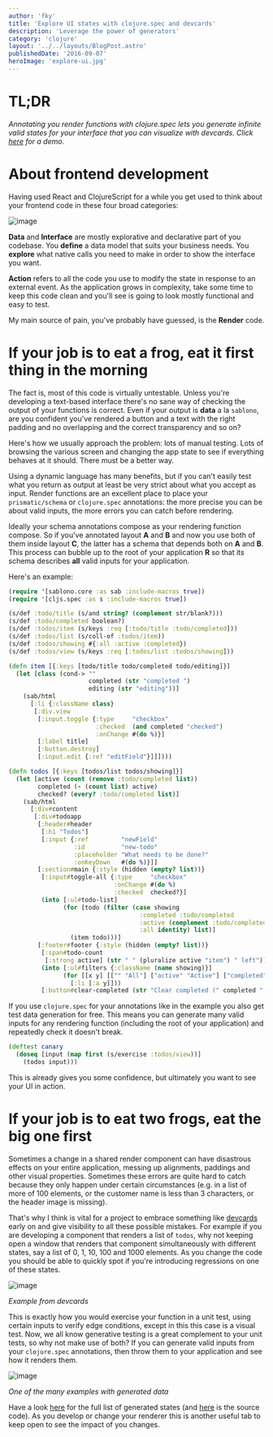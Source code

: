 ```yaml
---
author: 'fky'
title: 'Explore UI states with clojure.spec and devcards'
description: 'Leverage the power of generators'
category: 'clojure'
layout: '../../layouts/BlogPost.astro'
publishedDate: '2016-09-07'
heroImage: 'explore-ui.jpg'
---
```



# TL;DR

_Annotating you render functions with clojure.spec lets you generate
infinite valid states for your interface that you can visualize with
devcards. Click
[here](https://frankiesardo.github.io/speccards/#!/speccards.app) for a
demo._

# About frontend development

Having used React and ClojureScript for a while you get used to think
about your frontend code in these four broad categories:


<Image alt='image' src={usm} />

**Data** and **Interface** are mostly explorative and declarative part
of you codebase. You **define** a data model that suits your business
needs. You **explore** what native calls you need to make in order to
show the interface you want.

**Action** refers to all the code you use to modify the state in
response to an external event. As the application grows in complexity,
take some time to keep this code clean and you'll see is going to look
mostly functional and easy to test.

My main source of pain, you've probably have guessed, is the **Render**
code.

# If your job is to eat a frog, eat it first thing in the morning

The fact is, most of this code is virtually untestable. Unless you're
developing a text-based interface there's no sane way of checking the
output of your functions is correct. Even if your output is **data** a
la `sablono`, are you confident you've rendered a button and a text with
the right padding and no overlapping and the correct transparency and so
on?

Here's how we usually approach the problem: lots of manual testing. Lots
of browsing the various screen and changing the app state to see if
everything behaves at it should. There must be a better way.

Using a dynamic language has many benefits, but if you can't easily test
what you return as output at least be very strict about what you accept
as input. Render functions are an excellent place to place your
`prismatic/schema` or `clojure.spec` annotations: the more precise you
can be about valid inputs, the more errors you can catch before
rendering.

Ideally your schema annotations compose as your rendering function
compose. So if you've annotated layout **A** and **B** and now you use
both of them inside layout **C**, the latter has a schema that depends
both on **A** and **B**. This process can bubble up to the root of your
application **R** so that its schema describes **all** valid inputs for
your application.

Here's an example:

```clj
(require '[sablono.core :as sab :include-macros true])
(require '[cljs.spec :as s :include-macros true])

(s/def :todo/title (s/and string? (complement str/blank?)))
(s/def :todo/completed boolean?)
(s/def :todos/item (s/keys :req [:todo/title :todo/completed]))
(s/def :todos/list (s/coll-of :todos/item))
(s/def :todos/showing #{:all :active :completed})
(s/def :todos/view (s/keys :req [:todos/list :todos/showing]))

(defn item [{:keys [todo/title todo/completed todo/editing]}]
  (let [class (cond-> ""
                      completed (str "completed ")
                      editing (str "editing"))]
    (sab/html
      [:li {:className class}
       [:div.view
        [:input.toggle {:type     "checkbox"
                        :checked  (and completed "checked")
                        :onChange #(do %)}]
        [:label title]
        [:button.destroy]
        [:input.edit {:ref "editField"}]]])))

(defn todos [{:keys [todos/list todos/showing]}]
  (let [active (count (remove :todo/completed list))
        completed (- (count list) active)
        checked? (every? :todo/completed list)]
    (sab/html
      [:div#content
       [:div#todoapp
        [:header#header
         [:h1 "Todos"]
         [:input {:ref         "newField"
                  :id          "new-todo"
                  :placeholder "What needs to be done?"
                  :onKeyDown   #(do %)}]]
        [:section#main {:style (hidden (empty? list))}
         [:input#toggle-all {:type     "checkbox"
                             :onChange #(do %)
                             :checked  checked?}]
         (into [:ul#todo-list]
               (for [todo (filter (case showing
                                    :completed :todo/completed
                                    :active (complement :todo/completed)
                                    :all identity) list)]
                 (item todo)))]
        [:footer#footer {:style (hidden (empty? list))}
         [:span#todo-count
          [:strong active] (str " " (pluralize active "item") " left")]
         (into [:ul#filters {:className (name showing)}]
               (for [[x y] [["" "All"] ["active" "Active"] ["completed" "Completed"]]]
                 [:li [:a y]]))
         [:button#clear-completed (str "Clear completed (" completed ")")]]]])))
```

If you use `clojure.spec` for your annotations like in the example you
also get test data generation for free. This means you can generate many
valid inputs for any rendering function (including the root of your
application) and repeatedly check it doesn't break.

```clj
(deftest canary
  (doseq [input (map first (s/exercise :todos/view))]
    (todos input)))
```

This is already gives you some confidence, but ultimately you want to
see your UI in action.

# If your job is to eat two frogs, eat the big one first

Sometimes a change in a shared render component can have disastrous
effects on your entire application, messing up alignments, paddings and
other visual properties. Sometimes these errors are quite hard to catch
because they only happen under certain circumstances (e.g. in a list of
more of 100 elements, or the customer name is less than 3 characters, or
the header image is missing).

That's why I think is vital for a project to embrace something like
[devcards](https://github.com/bhauman/devcards) early on and give
visibility to all these possible mistakes. For example if you are
developing a component that renders a list of `todos`, why not keeping
open a window that renders that component simultaneously with different
states, say a list of 0, 1, 10, 100 and 1000 elements. As you change the
code you should be able to quickly spot if you're introducing
regressions on one of these states.


<Image alt='image' src={usd} />

_Example from devcards_

This is exactly how you would exercise your function in a unit test,
using certain inputs to verify edge conditions, except in this this case
is a visual test. Now, we all know generative testing is a great
complement to your unit tests, so why not make use of both? If you can
generate valid inputs from your `clojure.spec` annotations, then throw
them to your application and see how it renders them.


<Image alt='image' src={uss} />

_One of the many examples with generated data_

Have a look
[here](https://frankiesardo.github.io/speccards/#!/speccards.app) for
the full list of generated states (and
[here](https://github.com/frankiesardo/speccards/blob/master/src/speccards/app.cljs)
is the source code). As you develop or change your renderer this is
another useful tab to keep open to see the impact of you changes.
